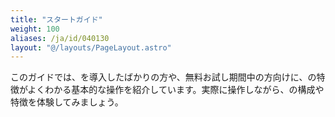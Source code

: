 ```yaml
---
title: "スタートガイド"
weight: 100
aliases: /ja/id/040130
layout: "@/layouts/PageLayout.astro"
---
```



このガイドでは、<Kintone />を導入したばかりの方や、無料お試し期間中の方向けに、<Kintone />の特徴がよくわかる基本的な操作を紹介しています。実際に操作しながら、<Kintone />の構成や特徴を体験してみましょう。
